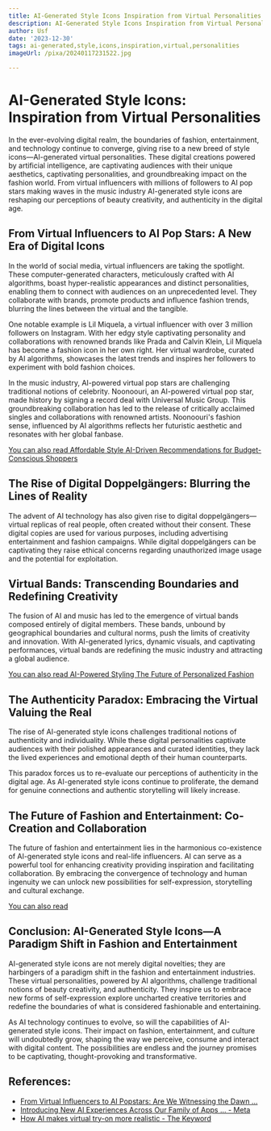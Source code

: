 ```yaml
---
title: AI-Generated Style Icons Inspiration from Virtual Personalities
description: AI-Generated Style Icons Inspiration from Virtual Personalities
author: Usf
date: '2023-12-30'
tags: ai-generated,style,icons,inspiration,virtual,personalities
imageUrl: /pixa/20240117231522.jpg

---
```

# AI-Generated Style Icons: Inspiration  from Virtual Personalities

In the ever-evolving  digital realm, the boundaries of fashion,  entertainment, and technology  continue to converge, giving rise to a  new breed of style icons—AI-generated virtual personalities. These digital  creations powered by artificial intelligence,  are captivating audiences with their unique aesthetics, captivating personalities, and groundbreaking impact on the fashion world. From virtual influencers  with millions of followers to AI pop stars making waves in the  music industry AI-generated  style icons  are reshaping our perceptions of beauty creativity, and authenticity  in the digital age.

## From Virtual Influencers to AI Pop Stars: A New Era of Digital Icons

In the  world of social  media, virtual influencers are taking the spotlight. These  computer-generated characters, meticulously crafted  with AI algorithms, boast hyper-realistic appearances and distinct personalities, enabling them to connect with audiences on an unprecedented level. They collaborate with brands, promote products and influence fashion  trends, blurring the lines between the virtual and the tangible.

One notable example is Lil Miquela, a virtual influencer with over 3 million followers  on Instagram. With her edgy style captivating personality and  collaborations with renowned brands like Prada and Calvin Klein,  Lil Miquela has become a fashion icon in her own  right. Her virtual wardrobe, curated by AI algorithms, showcases the latest trends and  inspires her  followers to experiment with bold  fashion choices.

In the music industry, AI-powered virtual pop stars are challenging traditional notions of celebrity. Noonoouri, an AI-powered virtual pop star, made history by signing a record deal with Universal Music Group. This groundbreaking collaboration has led to the release of critically acclaimed  singles and collaborations with renowned artists. Noonoouri's fashion sense, influenced by AI algorithms reflects her futuristic aesthetic and  resonates with  her global fanbase.

[You can also read Affordable Style AI-Driven Recommendations  for Budget-Conscious Shoppers](Affordable%20Style%20AI-Driven%20Recommendations%20for%20Budget-Conscious%20Shoppers)


## The Rise of Digital Doppelgängers: Blurring the Lines of Reality

The advent of AI technology has also given rise to digital doppelgängers—virtual replicas of real people, often created without  their  consent. These digital copies are used for various purposes, including advertising entertainment and fashion campaigns. While digital doppelgängers can be captivating they raise ethical concerns regarding unauthorized image usage and the potential for exploitation.

## Virtual Bands: Transcending Boundaries and  Redefining Creativity

The fusion of AI and music has led to the emergence of virtual bands composed entirely of digital  members. These bands,  unbound by geographical boundaries and  cultural norms, push the limits of creativity and innovation. With AI-generated lyrics, dynamic visuals, and captivating performances, virtual bands are redefining the music  industry and  attracting a global audience.

[You can also read AI-Powered Styling The Future  of Personalized Fashion](AI-Powered%20Styling%20The%20Future%20of%20Personalized%20Fashion)


## The Authenticity Paradox: Embracing the Virtual Valuing the  Real

The rise of AI-generated style icons challenges  traditional notions  of authenticity and  individuality. While  these digital personalities captivate audiences  with their polished appearances  and curated identities,  they lack the lived experiences and emotional depth of their human counterparts.

This  paradox forces us to re-evaluate  our perceptions of  authenticity in the  digital age. As AI-generated style icons continue to proliferate, the demand  for genuine connections and authentic storytelling will likely increase.

## The Future of Fashion and Entertainment: Co-Creation and Collaboration

The future of fashion and entertainment lies in the harmonious  co-existence of AI-generated style icons and real-life influencers. AI can serve as a powerful  tool for enhancing creativity providing inspiration and facilitating collaboration. By embracing the convergence of  technology and human ingenuity we can unlock new possibilities for self-expression, storytelling  and cultural exchange.

[You can also  read ]()


##  Conclusion: AI-Generated Style Icons—A Paradigm Shift in Fashion and  Entertainment

AI-generated style icons are not  merely digital  novelties; they are  harbingers of a paradigm shift in the fashion and entertainment industries. These virtual personalities, powered by  AI algorithms, challenge traditional notions of beauty creativity, and authenticity. They  inspire us  to embrace new forms of self-expression explore uncharted  creative  territories and redefine the boundaries of what is  considered fashionable and entertaining.

As AI technology continues to  evolve, so will the capabilities of AI-generated style icons. Their impact on fashion, entertainment, and culture will undoubtedly grow, shaping the way we perceive, consume and interact with digital content. The possibilities are  endless and the journey promises to be captivating, thought-provoking and transformative.

## References:
- [From Virtual Influencers to AI Popstars: Are We Witnessing the Dawn ...](https://www.linkedin.com/pulse/from-virtual-influencers-ai-popstars-we-witnessing-dawn-new-era)
- [Introducing New AI Experiences Across Our Family of Apps ... - Meta](https://about.fb.com/news/2023/09/introducing-ai-powered-assistants-characters-and-creative-tools/)
- [How AI makes virtual try-on more realistic - The Keyword](https://blog.google/products/shopping/virtual-try-on-google-generative-ai/)

